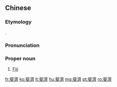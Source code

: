 {{also|斐济}}
==Chinese==
{{zh-forms|s=斐济|gloss=-}}

===Etymology===
{{bor|zh|en|Fiji}}.

===Pronunciation===
{{zh-pron
|m=Fěijì
|c=fei2 zai3
|mn=Húi-chè
|cat=pn
}}

===Proper noun===
{{zh-proper noun}}

# [[Fiji]]

{{zh-cat|Countries}}

[[fr:斐濟]]
[[ko:斐濟]]
[[lt:斐濟]]
[[hu:斐濟]]
[[mg:斐濟]]
[[pt:斐濟]]
[[ro:斐濟]]